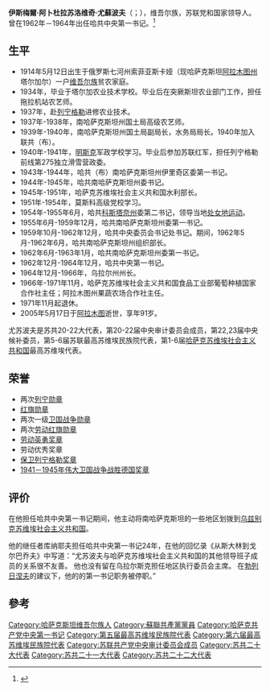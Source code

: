 {{Infobox officeholder
|original_name  = Исмаил Абдурасулович Юсу́пов
|name           = 伊斯梅尔·阿卜杜拉苏洛维奇·尤苏波夫
|image          = 
|office         = [[哈萨克共产党|哈萨克共产党]]中央第一书记
|term_start     = 1962年12月26日
|term_end       = 1964年12月7日
|predecessor    = [[丁穆罕默德·阿赫梅多维奇·库纳耶夫|丁穆罕默德·阿赫梅多维奇·库纳耶夫]]
|successor      = 丁穆罕默德·阿赫梅多维奇·库纳耶夫
|birth_date     = {{OldStyleDate|1914年|4月16日|4月3日}}
|birth_place    = {{flag|Russian Empire}}[[七河州|七河州]]索菲亚斯卡娅
|death_date     = {{Death date and age|2005|5|17|1914|4|16}}
|death_place    = {{KAZ}}[[阿拉木图|阿拉木图]]
|party          = [[苏联共产党|苏联共产党]]
|nationality   =  {{flag|Russian Empire}}（1914-1917）<br>{{flag|Russian SFSR|1918}}（1917-1922）<br>{{URS}}（1922－1991）<br>{{KAZ}}（1991－2005）
|profession     = 农学
|awards={{{!}} style="background:transparent"
{{!}}{{列宁勋章}}{{!!}}{{列宁勋章}}{{!!}}{{红旗勋章}}{{!!}}{{一级卫国战争勋章}}
{{!}}-
{{!}}{{一级卫国战争勋章}}{{!!}}{{劳动红旗勋章}}{{!!}}{{劳动红旗勋章}}{{!!}}{{劳动英勇奖章}}
{{!}}-
{{!}}{{保卫列宁格勒奖章}}{{!!}}{{卫国战争战胜德国奖章}}{{!!}}{{劳动优秀奖章}}
{{!}}}
}}
'''伊斯梅爾·阿卜杜拉苏洛维奇·尤蘇波夫'''（{{lang-ru|Исмаил Абдурасулович Юсу́пов}}；{{bd|1914年|4月3日（格里历：4月16日）|2005年|5月17日}}），维吾尔族，苏联党和国家领导人。曾在1962年－1964年出任哈共中央第一书记。<ref>{{Cite web|title=Справочник по истории Коммунистической партии и Советского Союза 1898 - 1991|url=http://www.knowbysight.info/YuYY/05023.asp|access-date=2020-11-15|archive-date=2022-01-20|archive-url=https://web.archive.org/web/20220120163033/http://www.knowbysight.info/YuYY/05023.asp}}</ref>

== 生平 ==
* 1914年5月12日出生于俄罗斯七河州索菲亚斯卡娅（现哈萨克斯坦[[阿拉木图州|阿拉木图州]]塔尔加尔）一户[[维吾尔族|维吾尔族]]贫农家庭。
* 1934年，毕业于塔尔加农业技术学校。毕业后在突厥斯坦农业部门工作，担任拖拉机站农艺师。
* 1937年，赴[[列宁格勒|列宁格勒]]进修农业技术。
* 1937年-1938年，南哈萨克斯坦州国土局高级农艺师。
* 1939年-1940年，南哈萨克斯坦州国土局副局长，水务局局长。1940年加入联共（布）。
* 1940年-1941年，[[明斯克|明斯克]]军政学校学习。毕业后参加苏联红军，担任列宁格勒前线第275独立滑雪营​政委。
* 1943年-1944年，哈共（布）南哈萨克斯坦州伊里奇区委第一书记。
* 1944年-1945年，哈共南哈萨克斯坦州委书记。
* 1945年-1951年，哈萨克苏维埃社会主义共和国水利部长。
* 1951年-1954年，莫斯科高级党校学习。
* 1954年-1955年6月，哈共[[科斯塔奈州|科斯塔奈州]]委第二书记，领导当地[[处女地运动|处女地运动]]。
* 1955年6月-1959年12月，哈共南哈萨克斯坦州委第一书记。
* 1959年10月-1962年12月，哈共中央委员会书记处书记。期间，1962年5月-1962年6月，哈共南哈萨克斯坦州组织部长。
* 1962年6月-1963年1月，哈共南哈萨克斯坦州委第一书记。
* 1962年12月-1964年12月，哈共中央第一书记。
* 1964年12月-1966年，乌拉尔州州长。
* 1966年-1971年11月，哈萨克苏维埃社会主义共和国食品工业部葡萄种植国家合作社主任；阿拉木图州果蔬农场合作社主任。
* 1971年11月起退休。
* 2005年5月17日于[[阿拉木图|阿拉木图]]逝世，享年91岁。
尤苏波夫是苏共20-22大代表，第20-22届中央审计委员会成员，第22,23届中央候补委员，第5-6届苏联最高苏维埃民族院代表，第1-6届[[哈萨克苏维埃社会主义共和国|哈萨克苏维埃社会主义共和国]]最高苏维埃代表。

== 荣誉 ==
* 两次[[列宁勋章|列宁勋章]]
* [[红旗勋章|红旗勋章]]
* 两次一级[[卫国战争勋章|卫国战争勋章]]
* 两次[[劳动红旗勋章|劳动红旗勋章]]
* [[劳动英勇奖章|劳动英勇奖章]]
* 劳动优秀奖章
* [[保卫列宁格勒奖章|保卫列宁格勒奖章]]
* [[1941－1945年伟大卫国战争战胜德国奖章|1941－1945年伟大卫国战争战胜德国奖章]]

== 评价 ==
在他担任哈共中央第一书记期间，他主动将南哈萨克斯坦的一些地区划拨到[[乌兹别克苏维埃社会主义共和国|乌兹别克苏维埃社会主义共和国]]。

他的继任者库纳耶夫担任哈共中央第一书记24年，在他的回忆录《从斯大林到戈尔巴乔夫》中写道：“尤苏波夫与哈萨克苏维埃社会主义共和国的其他领导班子成员的关系很不友善。 他也没有留在乌拉尔斯克担任地区执行委员会主席。 在[[勃列日涅夫|勃列日涅夫]]的建议下，他的的第一书记职务被停职。”

==參考==
{{Reflist}}

{{哈薩克共和國首長}}
{{Authority control}}
{{DEFAULTSORT:Yusupov, Ismail}}
[[Category:哈萨克斯坦维吾尔族人|Category:哈萨克斯坦维吾尔族人]]
[[Category:蘇聯共產黨黨員|Category:蘇聯共產黨黨員]]
[[Category:哈萨克共产党中央第一书记|Category:哈萨克共产党中央第一书记]]
[[Category:第五届最高苏维埃民族院代表|Category:第五届最高苏维埃民族院代表]]
[[Category:第六届最高苏维埃民族院代表|Category:第六届最高苏维埃民族院代表]]
[[Category:苏联共产党中央审计委员会成员|Category:苏联共产党中央审计委员会成员]]
[[Category:苏共二十大代表|Category:苏共二十大代表]]
[[Category:苏共二十一大代表|Category:苏共二十一大代表]]
[[Category:苏共二十二大代表|Category:苏共二十二大代表]]